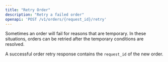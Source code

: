 ```yaml
---
title: "Retry Order"
description: "Retry a failed order"
openapi: 'POST /v1/orders/{request_id}/retry'
--- 
```


Sometimes an order will fail for reasons that are temporary. In these situations, orders can be retried after the temporary conditions are resolved.

A successful order retry response contains the `request_id` of the new order.